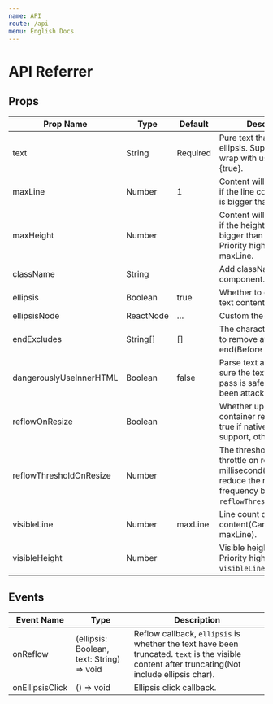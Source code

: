 ```yaml
---
name: API
route: /api
menu: English Docs
---
```


# API Referrer

## Props

| Prop Name               | Type      | Default  | Description                                                  |
| ----------------------- | --------- | -------- | ------------------------------------------------------------ |
| text                    | String    | Required | Pure text that you want to ellipsis. Support \n to wrap with useJsEllipsis={true}. |
| maxLine                 | Number    | 1        | Content will be truncated if the line count of content is bigger than `maxLine`. |
| maxHeight               | Number    |          | Content will be truncated if the height of content is bigger than `maxHeight`. Priority higher than maxLine. |
| className               | String    |          | Add className to component.                                  |
| ellipsis                | Boolean   | true     | Whether to ellipsis the text content.                        |
| ellipsisNode            | ReactNode | …        | Custom the ellipsis node.                                    |
| endExcludes             | String[]  | []       | The characters that want to remove at the end(Before ellipsis char). |
| dangerouslyUseInnerHTML | Boolean   | false    | Parse text as html(Make sure the text that you pass is safe, or you may been attacked by XSS). |
| reflowOnResize          | Boolean   |          | Whether update when container resize. Default true if native ellipsis support, otherwise false. |
| reflowThresholdOnResize | Number    |          | The threshold of reflow throttle on resize, unit is millisecond(You can reduce the resize frequency by setting `reflowThresholdOnResize`). |
| visibleLine             | Number    | maxLine  | Line count of visible content(Can't bigger than maxLine).    |
| visibleHeight           | Number    |          | Visible height of content. Priority higher than `visibleLine`. |

## Events

| Event Name      | Type                                      | Description                                                                                                                                     |
| --------------- | ----------------------------------------- | ----------------------------------------------------------------------------------------------------------------------------------------------- |
| onReflow        | (ellipsis: Boolean, text: String) => void | Reflow callback, `ellipsis` is whether the text have been truncated. `text` is the visible content after truncating(Not include ellipsis char). |
| onEllipsisClick | () => void                                | Ellipsis click callback.                                                                                                                        |
